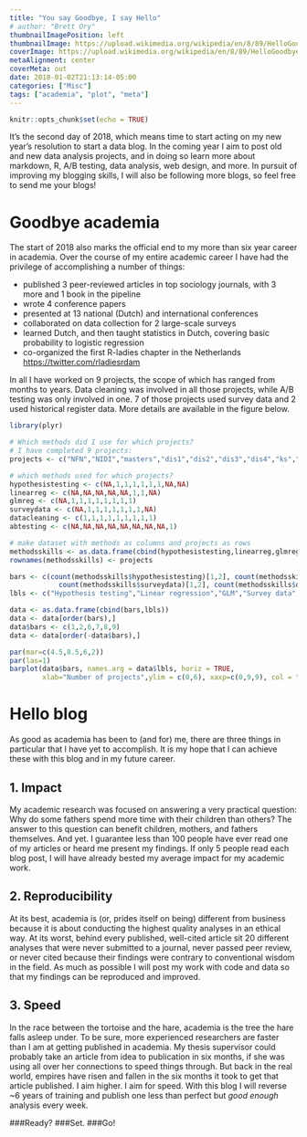 ```yaml
---
title: "You say Goodbye, I say Hello"
# author: "Brett Ory"
thumbnailImagePosition: left
thumbnailImage: https://upload.wikimedia.org/wikipedia/en/8/89/HelloGoodbyeUS.jpg
coverImage: https://upload.wikimedia.org/wikipedia/en/8/89/HelloGoodbyeUS.jpg
metaAlignment: center
coverMeta: out
date: 2018-01-02T21:13:14-05:00
categories: ["Misc"]
tags: ["academia", "plot", "meta"]
---
```



```r
knitr::opts_chunk$set(echo = TRUE)
```
  
It's the second day of 2018, which means time to start acting on my new year's resolution to start a data blog. In the coming year I aim to post old and new data analysis projects, and in doing so learn more about markdown, R, A/B testing, data analysis, web design, and more. In pursuit of improving my blogging skills, I will also be following more blogs, so feel free to send me your blogs!

# Goodbye academia

The start of 2018 also marks the official end to my more than six year career in academia. Over the course of my entire academic career I have had the privilege of accomplishing a number of things:

* published 3 peer-reviewed articles in top sociology journals, with 3 more and 1 book in the pipeline
* wrote 4 conference papers
* presented at 13 national (Dutch) and international conferences
* collaborated on data collection for 2 large-scale surveys
* learned Dutch, and then taught statistics in Dutch, covering basic probability to logistic regression
* co-organized the first R-ladies chapter in the Netherlands <https://twitter.com/rladiesrdam> 

In all I have worked on 9 projects, the scope of which has ranged from months to years. Data cleaning was involved in all those projects, while A/B testing was only involved in one. 7 of those projects used survey data and 2 used historical register data. More details are available in the figure below.  
```r
library(plyr)

# Which methods did I use for which projects?
# I have completed 9 projects: 
projects <- c("NFN","NIDI","masters","dis1","dis2","dis3","dis4","ks","titanic")

# which methods used for which projects?
hypothesistesting <- c(NA,1,1,1,1,1,1,NA,NA)
linearreg <- c(NA,NA,NA,NA,NA,1,1,NA)
glmreg <- c(NA,1,1,1,1,1,1,1,1)
surveydata <- c(NA,1,1,1,1,1,1,1,NA)
datacleaning <- c(1,1,1,1,1,1,1,1,1)
abtesting <- c(NA,NA,NA,NA,NA,NA,NA,NA,1)

# make dataset with methods as columns and projects as rows
methodsskills <- as.data.frame(cbind(hypothesistesting,linearreg,glmreg,surveydata,datacleaning,abtesting))
rownames(methodsskills) <- projects

bars <- c(count(methodsskills$hypothesistesting)[1,2], count(methodsskills$linearreg)[1,2], count(methodsskills$glmreg)[1,2], 
            count(methodsskills$surveydata)[1,2], count(methodsskills$datacleaning)[1,2], count(methodsskills$abtesting)[1,2])
lbls <- c("Hypothesis testing","Linear regression","GLM","Survey data","Data cleaning","A/B testing")

data <- as.data.frame(cbind(bars,lbls))
data <- data[order(bars),]
data$bars <- c(1,2,6,7,8,9)
data <- data[order(-data$bars),]

par(mar=c(4.5,8.5,6,2))
par(las=1)
barplot(data$bars, names.arg = data$lbls, horiz = TRUE, 
        xlab="Number of projects",ylim = c(0,6), xaxp=c(0,9,9), col = "slateblue")
```


# Hello blog

As good as academia has been to (and for) me, there are three things in particular that I have yet to accomplish. It is my hope that I can achieve these with this blog and in my future career.  

## 1. Impact
My academic research was focused on answering a very practical question: Why do some fathers spend more time with their children than others? The answer to this question can benefit children, mothers, and fathers themselves. And yet. I guarantee less than 100 people have ever read one of my articles or heard me present my findings. If only 5 people read each blog post, I will have already bested my average impact for my academic work. 

## 2. Reproducibility
At its best, academia is (or, prides itself on being) different from business because it is about conducting the highest quality analyses in an ethical way. At its worst, behind every published, well-cited article sit 20 different analyses that were never submitted to a journal, never passed peer review, or never cited because their findings were contrary to conventional wisdom in the field. As much as possible I will post my work with code and data so that my findings can be reproduced and improved. 

## 3. Speed
In the race between the tortoise and the hare, academia is the tree the hare falls asleep under. To be sure, more experienced researchers are faster than I am at getting published in academia. My thesis supervisor could probably take an article from idea to publication in six months, if she was using all over her connections to speed things through. But back in the real world, empires have risen and fallen in the six months it took to get that article published. I aim higher. I aim for speed. With this blog I will reverse ~6 years of training and publish one less than perfect but _good enough_ analysis every week. 

###Ready?
###Set.
###Go!
